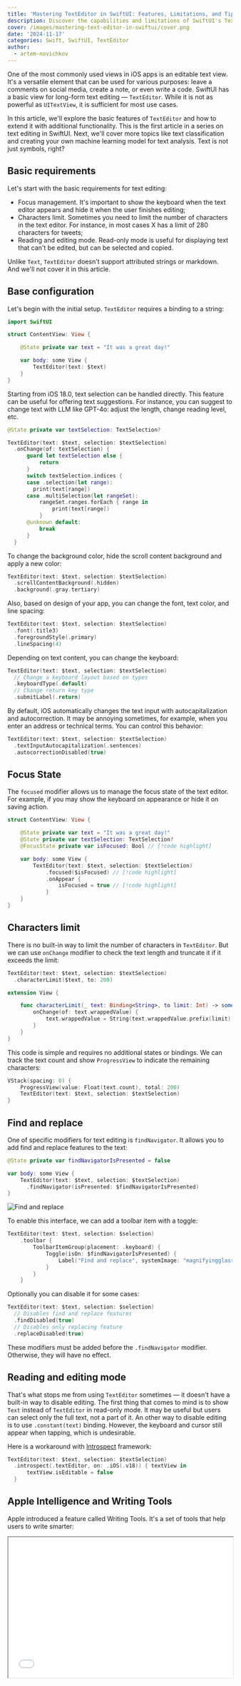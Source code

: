 ```yaml
---
title: 'Mastering TextEditor in SwiftUI: Features, Limitations, and Tips'
description: Discover the capabilities and limitations of SwiftUI's TextEditor and how to extend its functionality.
cover: /images/mastering-text-editor-in-swiftui/cover.png
date: '2024-11-17'
categories: Swift, SwiftUI, TextEditor
author:
  - artem-novichkov
---
```


One of the most commonly used views in iOS apps is an editable text view. It's a versatile element that can be used for various purposes: leave a comments on social media, create a note, or even write a code. SwiftUI has a basic view for long-form text editing — `TextEditor`. While it is not as powerful as `UITextView`, it is sufficient for most use cases.

<Tweet id="1275806023236882432" />

In this article, we'll explore the basic features of `TextEditor` and how to extend it with additional functionality. This is the first article in a series on text editing in SwiftUI. Next, we'll cover more topics like text classification and creating your own machine learning model for text analysis. Text is not just symbols, right?

## Basic requirements

Let's start with the basic requirements for text editing:

- Focus management. It's important to show the keyboard when the text editor appears and hide it when the user finishes editing;
- Characters limit. Sometimes you need to limit the number of characters in the text editor. For instance, in most cases X has a limit of 280 characters for tweets;
- Reading and editing mode. Read-only mode is useful for displaying text that can't be edited, but can be selected and copied.

Unlike `Text`, `TextEditor` doesn't support attributed strings or markdown. And we'll not cover it in this article.

## Base configuration

Let's begin with the initial setup. `TextEditor` requires a binding to a string:

```swift
import SwiftUI

struct ContentView: View {

    @State private var text = "It was a great day!"

    var body: some View {
        TextEditor(text: $text)
    }
}
```
Starting from iOS 18.0, text selection can be handled directly. This feature can be useful for offering text suggestions. For instance, you can suggest to change text with LLM like GPT-4o: adjust the length, change reading level, etc.

```swift
@State private var textSelection: TextSelection?

TextEditor(text: $text, selection: $textSelection)
  .onChange(of: textSelection) {
      guard let textSelection else {
          return
      }
      switch textSelection.indices {
      case .selection(let range):
        print(text[range])
      case .multiSelection(let rangeSet):
          rangeSet.ranges.forEach { range in
              print(text[range])
          }
      @unknown default:
          break
      }
  }
```

To change the background color, hide the scroll content background and apply a new color:

```swift
TextEditor(text: $text, selection: $textSelection)
  .scrollContentBackground(.hidden)
  .background(.gray.tertiary)
```

Also, based on design of your app, you can change the font, text color, and line spacing:

```swift
TextEditor(text: $text, selection: $textSelection)
  .font(.title3)
  .foregroundStyle(.primary)
  .lineSpacing(4)
```

Depending on text content, you can change the keyboard:

```swift
TextEditor(text: $text, selection: $textSelection)
  // Change a keyboard layout based on types
  .keyboardType(.default)
  // Change return key type
  .submitLabel(.return)
```

By default, iOS automatically changes the text input with autocapitalization and autocorrection. It may be annoying sometimes, for example, when you enter an address or technical terms. You can control this behavior:

```swift
TextEditor(text: $text, selection: $textSelection)
  .textInputAutocapitalization(.sentences)
  .autocorrectionDisabled(true)
```

## Focus State

The `focused` modifier allows us to manage the focus state of the text editor. For example, if you may show the keyboard on appearance or hide it on saving action.

```swift
struct ContentView: View {

    @State private var text = "It was a great day!"
    @State private var textSelection: TextSelection?
    @FocusState private var isFocused: Bool // [!code highlight]

    var body: some View {
        TextEditor(text: $text, selection: $textSelection)
            .focused($isFocused) // [!code highlight]
            .onAppear {
                isFocused = true // [!code highlight]
            }
    }
}
```

## Characters limit

There is no built-in way to limit the number of characters in `TextEditor`. But we can use `onChange` modifier to check the text length and truncate it if it exceeds the limit:

```swift
TextEditor(text: $text, selection: $textSelection)
  .characterLimit($text, to: 200)

extension View {

    func characterLimit(_ text: Binding<String>, to limit: Int) -> some View {
        onChange(of: text.wrappedValue) {
            text.wrappedValue = String(text.wrappedValue.prefix(limit))
        }
    }
}
```

This code is simple and requires no additional states or bindings. We can track the text count and show `ProgressView` to indicate the remaining characters:

```swift
VStack(spacing: 0) {
    ProgressView(value: Float(text.count), total: 200)
    TextEditor(text: $text, selection: $textSelection)
}
```

## Find and replace

One of specific modifiers for text editing is `findNavigator`. It allows you to add find and replace features to the text:

```swift
@State private var findNavigatorIsPresented = false

var body: some View {
    TextEditor(text: $text, selection: $textSelection)
      .findNavigator(isPresented: $findNavigatorIsPresented)
}
```

![Find and replace](/images/mastering-text-editor-in-swiftui/find-and-replace.png)

To enable this interface, we can add a toolbar item with a toggle:

```swift
TextEditor(text: $text, selection: $selection)
    .toolbar {
        ToolbarItemGroup(placement: .keyboard) {
            Toggle(isOn: $findNavigatorIsPresented) {
                Label("Find and replace", systemImage: "magnifyingglass")
            }
        }
    }
```

Optionally you can disable it for some cases:
    
```swift
TextEditor(text: $text, selection: $selection)
  // Disables find and replace features
  .findDisabled(true)
  // Disables only replacing feature
  .replaceDisabled(true)
```

These modifiers must be added before the `.findNavigator` modifier. Otherwise, they will have no effect.

## Reading and editing mode

That's what stops me from using `TextEditor` sometimes — it doesn't have a built-in way to disable editing. The first thing that comes to mind is to show `Text` instead of `TextEditor` in read-only mode. It may be useful but users can select only the full text, not a part of it. An other way to disable editing is to use `.constant(text)` binding. However, the keyboard and cursor still appear when tapping, which is undesirable. 

Here is a workaround with [Introspect](https://github.com/siteline/swiftui-introspect) framework:

```swift
TextEditor(text: $text, selection: $textSelection)
  .introspect(.textEditor, on: .iOS(.v18)) { textView in
      textView.isEditable = false
  }
```

## Apple Intelligence and Writing Tools

Apple introduced a feature called Writing Tools. It's a set of tools that help users to write smarter:

<iframe
  width="100%"
  height="315"
  src="//www.youtube.com/embed/3m0MoYKwVTM"
  allow="accelerometer; autoplay; encrypted-media; gyroscope; picture-in-picture"
  allowFullScreen
/>

`TextEditor` supports Writing Tools by default. There is a new `writingToolsBehavior` modifier that allows you to change the behavior. For example, `.complete` behavior completes current phrase.

```swift
TextEditor(text: $text, selection: $textSelection)
  .writingToolsBehavior(.complete)
```

I didn't find a way to run Writing Tools in the simulator, and my iPhone 14 Pro doesn't support it. So I just ran the example on macOS:

![Writing tools](/images/mastering-text-editor-in-swiftui/writing-tools.png)

## TextEditor alternatives

Thinking about alternatives to `TextEditor`, we can consider:

- `TextField` with vertical axis (iOS 16.0+);
- Third-party frameworks like [RichTextKit](https://github.com/danielsaidi/RichTextKit) or [STTextView](https://github.com/krzyzanowskim/STTextView);
- `UITextView` via `UIViewRepresentable`.

There is no perfect solution; choose the one that best fits your requirements. When writing code, I aim to achieve flexibility without adding unnecessary complexity. While it can be challenging at times, the results are always rewarding.

## What's next?

In this article, we've covered the basic features of `TextEditor`. You can find a final version of the code in [TextEditorExample](https://github.com/artemnovichkov/TextEditorExample) repository. But it just a beginning. What's really interesting is a meaning of the text. What users want to say? What's the sentiment? How to classify the text? We'll cover these topics in the next articles. Stay tuned!